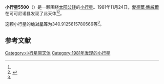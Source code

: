 {{Infobox planet
| bgcolour = #FFFFC0
| name = 5500 Twilley
| symbol = 
| image = 
| caption = 
| discovery = yes
| discovery_ref = 
| discoverer = [[愛德華·鮑威爾|愛德華·鮑威爾]]
| discovery_site = [[可可尼诺县|可可尼诺县]] 
| discovered = 1981年11月24日
| designations = yes
| mp_name = 
| named_after = 
| alt_names = 1981 WR/ 1974 VU2 / 1988 XV
| mp_category = [[主带小行星|主带小行星]]
| orbit_ref = <ref name="a">[http://ssd.jpl.nasa.gov/sbdb.cgi?sstr=5500 5500 Twilley] {{Wayback|url=http://ssd.jpl.nasa.gov/sbdb.cgi?sstr=5500 |date=20140902134524 }}，小行星數據庫瀏覽器（JPL Small-Body Database Browser）－[[美国国家航空航天局|美国国家航空航天局]]喷气推进实验室</ref>
| epoch = 2456400.5 (2013年4月18日更新)
| aphelion = {{convert|2.484081071978966|AU|km|3|abbr=on|lk=out}}
| perihelion = {{convert|2.076527499352133|AU|km|3|abbr=on}}
| semimajor = {{convert|2.280304285665549|AU|km|3|abbr=on}}
| eccentricity = 0.089363857
| period = 1257.730614 [[日|日]]<br />3.44[[儒略年|儒略年]]
| avg_speed = 
| inclination = 4.396214398357308
| asc_node = 112.5636012014937
| mean_anomaly = 
| arg_peri = 340.9125615780566
| satellites = 
| physical_characteristics = yes
| dimensions = 
| mass = 
| density = 
| surface_grav = 
| escape_velocity = 
| sidereal_day = 
| axial_tilt = 
| pole_ecliptic_lat = 
| pole_ecliptic_lon = 
| albedo = 
| temperatures= 
| temp_name1 = 
| mean_temp_1 = 
| max_temp_1 = 
| temp_name2 = 
| max_temp_2 = 
| spectral_type = 
| abs_magnitude = 340.9125615780566
}}

'''小行星5500'''（{{lang-en|5500 Twilley}}）是一颗围绕[[太阳|太阳]][[公转|公转]]的[[小行星|小行星]]。1981年11月24日，[[愛德華·鮑威爾|愛德華·鮑威爾]]在可可尼诺县发现了此天体<ref name="a" /><ref>{{cite news|title=小行星列表|url=http://cfa-www.harvard.edu/iau/lists/NumberedMPs.txt|accessdate=2013-07-08|newspaper=哈佛大学|archive-date=2008-05-17|archive-url=https://web.archive.org/web/20080517010638/http://cfa-www.harvard.edu/iau/lists/NumberedMPs.txt|dead-url=no}}</ref>。

这颗小行星的[[绝对星等|绝对星等]]为340.9125615780566等<ref name="a" />。

==参考文献==
{{reflist}}
{{Minor Planet Number|[[小行星5499|小行星5499]]|[[小行星5501|小行星5501]]}}

{{小天体}}

[[Category:小行星带天体|Category:小行星带天体]]
[[Category:1981年发现的小行星|Category:1981年发现的小行星]]

{{asteroid-stub}}